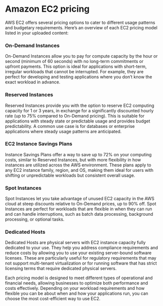 # **Amazon EC2 pricing**

AWS EC2 offers several pricing options to cater to different usage patterns and budgetary requirements. Here's an overview of each EC2 pricing model listed in your uploaded content:

### **On-Demand Instances**

On-Demand Instances allow you to pay for compute capacity by the hour or second (minimum of 60 seconds) with no long-term commitments or upfront payments. This option is ideal for applications with short-term, irregular workloads that cannot be interrupted. For example, they are perfect for developing and testing applications where you don't know the exact workload in advance.

### **Reserved Instances**

Reserved Instances provide you with the option to reserve EC2 computing capacity for 1 or 3 years, in exchange for a significantly discounted hourly rate (up to 75% compared to On-Demand pricing). This is suitable for applications with steady state or predictable usage and provides budget predictability. A common use case is for databases or enterprise applications where steady usage patterns are anticipated.

### **EC2 Instance Savings Plans**

Instance Savings Plans offer a way to save up to 72% on your computing costs, similar to Reserved Instances, but with more flexibility in how instances are utilized across the AWS environment. These plans apply to any EC2 instance family, region, and OS, making them ideal for users with shifting or unpredictable workloads but consistent overall usage.

### **Spot Instances**

Spot Instances let you take advantage of unused EC2 capacity in the AWS cloud at steep discounts relative to On-Demand prices, up to 90% off. Spot Instances are perfect for workloads that are flexible in when they can run and can handle interruptions, such as batch data processing, background processing, or optional tasks.

### **Dedicated Hosts**

Dedicated Hosts are physical servers with EC2 instance capacity fully dedicated to your use. They help you address compliance requirements and reduce costs by allowing you to use your existing server-bound software licenses. These are particularly useful for regulatory requirements that may not support multi-tenant virtualization or for running software that has strict licensing terms that require dedicated physical servers.

Each pricing model is designed to meet different types of operational and financial needs, allowing businesses to optimize both performance and costs effectively. Depending on your workload requirements and how flexible you can be about when and how your applications run, you can choose the most cost-efficient way to use EC2.